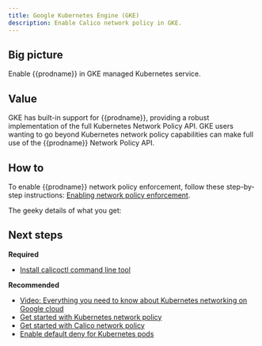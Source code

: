 ```yaml
---
title: Google Kubernetes Engine (GKE)
description: Enable Calico network policy in GKE.
---
```


## Big picture

Enable {{prodname}} in GKE managed Kubernetes service.

## Value

GKE has built-in support for {{prodname}}, providing a robust implementation of the full Kubernetes Network Policy API. GKE users wanting to go beyond Kubernetes network policy capabilities can make full use of the {{prodname}} Network Policy API.

## How to

To enable {{prodname}} network policy enforcement, follow these step-by-step instructions:
[Enabling network policy enforcement](https://cloud.google.com/kubernetes-engine/docs/how-to/network-policy).

The geeky details of what you get:

<GeekDetails details='Policy:Calico,IPAM:Host Local,CNI:Calico,Overlay:No,Routing:VPC Native,Datastore:Kubernetes' />

## Next steps

**Required**

- [Install calicoctl command line tool](../../../maintenance/calicoctl/install.mdx)

**Recommended**

- [Video: Everything you need to know about Kubernetes networking on Google cloud](https://www.projectcalico.org/everything-you-need-to-know-about-kubernetes-networking-on-google-cloud/)
- [Get started with Kubernetes network policy](../../../security/get-started/kubernetes-policy/kubernetes-network-policy.mdx)
- [Get started with Calico network policy](../../../security/get-started/calico-policy/calico-network-policy.mdx)
- [Enable default deny for Kubernetes pods](../../../security/get-started/kubernetes-default-deny.mdx)
